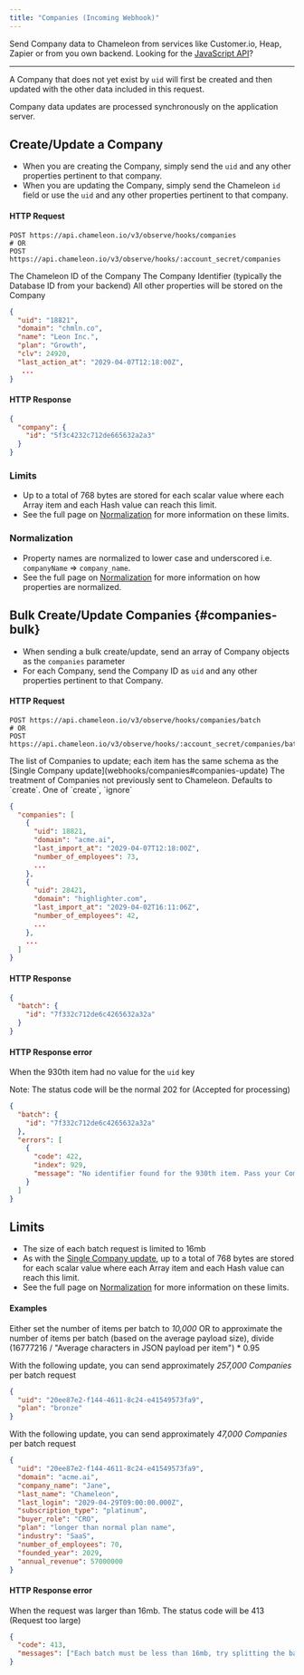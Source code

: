 ```yaml
---
title: "Companies (Incoming Webhook)"
---
```


Send Company data to Chameleon from services like Customer.io, Heap, Zapier or from you own backend. Looking for the [JavaScript API](js/profiles#company)?

------

A Company that does not yet exist by `uid` will first be created and then updated with the other data included in this request.

<Note>Company data updates are processed synchronously on the application server.</Note>



## Create/Update a Company

- When you are creating the Company, simply send the `uid` and any other properties pertinent to that company.
- When you are updating the Company, simply send the Chameleon `id` field or use the `uid` and any other properties pertinent to that company.



#### HTTP Request

```
POST https://api.chameleon.io/v3/observe/hooks/companies
# OR
POST https://api.chameleon.io/v3/observe/hooks/:account_secret/companies
```

<ParamField path="id" type="optional">
The Chameleon ID of the Company
</ParamField>

<ParamField path="uid" type="optional">
The Company Identifier (typically the Database ID from your backend)
</ParamField>

<ParamField path="*others" type="optional">
All other properties will be stored on the Company
</ParamField>

```json
{
  "uid": "18821",
  "domain": "chmln.co",
  "name": "Leon Inc.",
  "plan": "Growth",
  "clv": 24920,
  "last_action_at": "2029-04-07T12:18:00Z",
   ...
}
```



#### HTTP Response

```json
{
  "company": {
    "id": "5f3c4232c712de665632a2a3"
  }
}
```


### Limits

- Up to a total of 768 bytes are stored for each scalar value where each Array item and each Hash value can reach this limit.
- See the full page on [Normalization](concepts/normalization#limits) for more information on these limits.

### Normalization

- Property names are normalized to lower case and underscored i.e. `companyName` => `company_name`.
- See the full page on [Normalization](concepts/normalization#properties) for more information on how properties are normalized.


## Bulk Create/Update Companies {#companies-bulk}

- When sending a bulk create/update, send an array of Company objects as the `companies` parameter
- For each Company, send the Company ID as `uid` and any other properties pertinent to that Company.

#### HTTP Request

```
POST https://api.chameleon.io/v3/observe/hooks/companies/batch
# OR
POST https://api.chameleon.io/v3/observe/hooks/:account_secret/companies/batch
```

<ParamField path="companies" type="array<Company>">
The list of Companies to update; each item has the same schema as the [Single Company update](webhooks/companies#companies-update)
</ParamField>

<ParamField path="on_model_missing" type="optional m">
The treatment of Companies not previously sent to Chameleon. Defaults to `create`. One of `create`, `ignore`
</ParamField>

```json
{
  "companies": [
    {
      "uid": 18821,
      "domain": "acme.ai",
      "last_import_at": "2029-04-07T12:18:00Z",
      "number_of_employees": 73,
      ...
    },
    {
      "uid": 28421,
      "domain": "highlighter.com",
      "last_import_at": "2029-04-02T16:11:06Z",
      "number_of_employees": 42,
      ...
    },
    ...
  ]
}
```


#### HTTP Response

```json
{
  "batch": {
    "id": "7f332c712de6c4265632a32a"
  }
}
```

#### HTTP Response error

When the 930th item had no value for the `uid` key

Note: The status code will be the normal 202 for (Accepted for processing)

```json
{
  "batch": {
    "id": "7f332c712de6c4265632a32a"
  },
  "errors": [
    {
      "code": 422,
      "index": 929,
      "message": "No identifier found for the 930th item. Pass your Company ID as the `uid` parameter"
    }
  ]
}
```

## Limits

- The size of each batch request is limited to 16mb
- As with the [Single Company update](webhooks/companies#companies-update), up to a total of 768 bytes are stored for each scalar value where each Array item and each Hash value can reach this limit.
- See the full page on [Normalization](concepts/normalization#limits) for more information on these limits.

#### Examples

<Note>Either set the number of items per batch to _10,000_ OR to approximate the number of items per batch (based on the average payload size), divide (16777216 / "Average characters in JSON payload per item") * 0.95</Note>

With the following update, you can send approximately _257,000 Companies_ per batch request

```json
{
  "uid": "20ee87e2-f144-4611-8c24-e41549573fa9",
  "plan": "bronze"
}
```

With the following update, you can send approximately _47,000 Companies_ per batch request

```json
{
  "uid": "20ee87e2-f144-4611-8c24-e41549573fa9",
  "domain": "acme.ai",
  "company_name": "Jane",
  "last_name": "Chameleon",
  "last_login": "2029-04-29T09:00:00.000Z",
  "subscription_type": "platinum",
  "buyer_role": "CRO",
  "plan": "longer than normal plan name",
  "industry": "SaaS",
  "number_of_employees": 70,
  "founded_year": 2029,
  "annual_revenue": 57000000
}
```

#### HTTP Response error

When the request was larger than 16mb. The status code will be 413 (Request too large)

```json
{
  "code": 413,
  "messages": ["Each batch must be less than 16mb, try splitting the batch in half"]
}
```